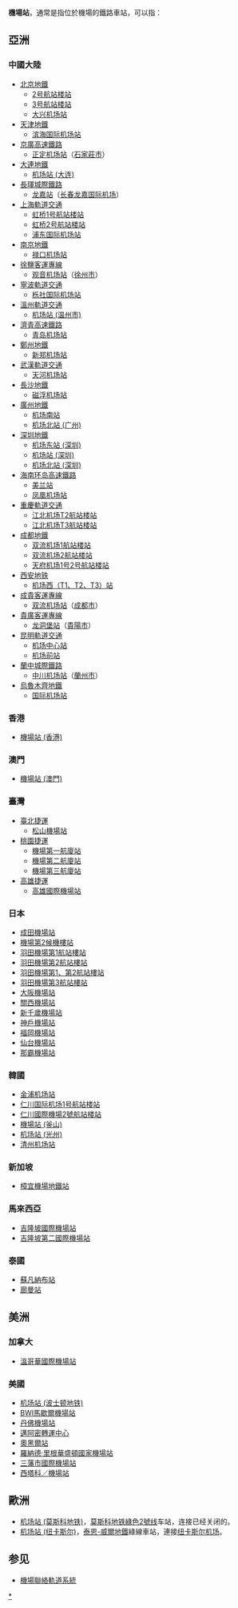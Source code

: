'''機場站'''，通常是指位於機場的鐵路車站，可以指：
== 亞洲 ==
=== 中國大陸 ===
* [[北京地鐵|北京地鐵]]
** [[2号航站楼站|2号航站楼站]]
** [[3号航站楼站|3号航站楼站]]
** [[大兴机场站|大兴机场站]]
*[[天津地鐵|天津地鐵]]
** [[滨海国际机场站|滨海国际机场站]]
*[[京廣高速鐵路|京廣高速鐵路]]
** [[正定机场站|正定机场站]]（[[石家莊市|石家莊市]]）
*[[大連地鐵|大連地鐵]]
** [[机场站_(大连)|机场站 (大连)]]
*[[長琿城際鐵路|長琿城際鐵路]]
** [[龙嘉站|龙嘉站]]（[[长春龙嘉国际机场|长春龙嘉国际机场]]）
*[[上海軌道交通|上海軌道交通]]
** [[虹桥1号航站楼站|虹桥1号航站楼站]]
** [[虹桥2号航站楼站|虹桥2号航站楼站]]
** [[浦东国际机场站|浦东国际机场站]]
*[[南京地鐵|南京地鐵]]
** [[禄口机场站|禄口机场站]]
*[[徐鹽客運專線|徐鹽客運專線]]
** [[观音机场站|观音机场站]]（[[徐州市|徐州市]]）
*[[寧波軌道交通|寧波軌道交通]]
** [[栎社国际机场站|栎社国际机场站]]
*[[溫州軌道交通|溫州軌道交通]]
** [[机场站_(温州市)|机场站 (温州市)]]
*[[濟青高速鐵路|濟青高速鐵路]]
** [[青岛机场站|青岛机场站]]
*[[鄭州地鐵|鄭州地鐵]]
** [[新郑机场站|新郑机场站]]
*[[武漢軌道交通|武漢軌道交通]]
** [[天河机场站|天河机场站]]
*[[長沙地鐵|長沙地鐵]]
** [[磁浮机场站|磁浮机场站]]
*[[廣州地鐵|廣州地鐵]]
** [[机场南站|机场南站]]
** [[机场北站_(广州)|机场北站 (广州)]]
*[[深圳地鐵|深圳地鐵]]
** [[机场东站_(深圳)|机场东站 (深圳)]]
** [[机场站_(深圳)|机场站 (深圳)]]
** [[机场北站_(深圳)|机场北站 (深圳)]]
*[[海南环岛高速鐵路|海南环岛高速鐵路]]
** [[美兰站|美兰站]]
**[[凤凰机场站|凤凰机场站]]
*[[重慶軌道交通|重慶軌道交通]]
** [[江北机场T2航站楼站|江北机场T2航站楼站]]
** [[江北机场T3航站楼站|江北机场T3航站楼站]]
*[[成都地鐵|成都地鐵]]
** [[双流机场1航站楼站|双流机场1航站楼站]]
** [[双流机场2航站楼站|双流机场2航站楼站]]
** [[天府机场1号2号航站楼站|天府机场1号2号航站楼站]]
*[[西安地铁|西安地铁]]
**[[机场西（T1、T2、T3）站|机场西（T1、T2、T3）站]]
*[[成貴客運專線|成貴客運專線]]
** [[双流机场站|双流机场站]]（[[成都市|成都市]]）
*[[貴廣客運專線|貴廣客運專線]]
** [[龙洞堡站|龙洞堡站]]（[[貴陽市|貴陽市]]）
*[[昆明軌道交通|昆明軌道交通]]
** [[机场中心站|机场中心站]]
** [[机场前站|机场前站]]
*[[蘭中城際鐵路|蘭中城際鐵路]]
** [[中川机场站|中川机场站]]（[[蘭州市|蘭州市]]）
*[[烏魯木齊地鐵|烏魯木齊地鐵]]
** [[国际机场站|国际机场站]]

=== 香港 ===
* [[機場站_(香港)|機場站 (香港)]]
=== 澳門 ===
* [[機場站_(澳門)|機場站 (澳門)]]
=== 臺灣 ===
*[[臺北捷運|臺北捷運]]
** [[松山機場站|松山機場站]]
*[[桃園捷運|桃園捷運]]
** [[機場第一航廈站|機場第一航廈站]]
** [[機場第二航廈站|機場第二航廈站]]
** [[機場第三航廈站|機場第三航廈站]]
*[[高雄捷運|高雄捷運]]
** [[高雄國際機場站|高雄國際機場站]]
=== 日本 ===
* [[成田機場站|成田機場站]]
* [[機場第2候機樓站|機場第2候機樓站]]
* [[羽田機場第1航站樓站|羽田機場第1航站樓站]]
* [[羽田機場第2航站樓站|羽田機場第2航站樓站]]
* [[羽田機場第1、第2航站樓站|羽田機場第1、第2航站樓站]]
* [[羽田機場第3航站樓站|羽田機場第3航站樓站]]
* [[大阪機場站|大阪機場站]]
* [[關西機場站|關西機場站]]
* [[新千歲機場站|新千歲機場站]]
* [[神戶機場站|神戶機場站]]
* [[福岡機場站|福岡機場站]]
* [[仙台機場站|仙台機場站]]
* [[那霸機場站|那霸機場站]]

=== 韓國 ===
* [[金浦机场站|金浦机场站]]
* [[仁川国际机场1号航站楼站|仁川国际机场1号航站楼站]]
* [[仁川國際機場2號航站楼站|仁川國際機場2號航站楼站]]
* [[機場站_(釜山)|機場站 (釜山)]]
* [[机场站_(光州)|机场站 (光州)]]
* [[清州机场站|清州机场站]]

=== 新加坡 ===
* [[樟宜機場地鐵站|樟宜機場地鐵站]]
=== 馬來西亞 ===
* [[吉隆坡國際機場站|吉隆坡國際機場站]]
* [[吉隆坡第二國際機場站|吉隆坡第二國際機場站]]
=== 泰國 ===
* [[蘇凡納布站|蘇凡納布站]]
* [[廊曼站|廊曼站]]

== 美洲 ==
=== 加拿大 ===
* [[溫哥華國際機場站|溫哥華國際機場站]]

=== 美國 ===
* [[机场站_(波士顿地铁)|机场站 (波士顿地铁)]]
* [[BWI馬歇爾機場站|BWI馬歇爾機場站]]
* [[丹佛機場站|丹佛機場站]]
* [[邁阿密轉運中心|邁阿密轉運中心]]
* [[奧黑爾站|奧黑爾站]]
* [[羅納德·里根華盛頓國家機場站|羅納德·里根華盛頓國家機場站]]
* [[三藩市國際機場站|三藩市國際機場站]]
* [[西塔科／機場站|西塔科／機場站]]

== 歐洲 ==
* [[机场站_(莫斯科地铁)|机场站 (莫斯科地铁)]]，[[莫斯科地铁|莫斯科地铁]][[莫斯科河畔线|綠色2號线]]车站，连接已经关闭的{{link-ru|伏龙芝中心机场|Центральный аэродром имени М. В. Фрунзе}}。
*[[机场站_(纽卡斯尔)|机场站 (纽卡斯尔)]]，[[泰恩-威爾地鐵|泰恩-威爾地鐵]]綠線車站，連接[[纽卡斯尔机场|纽卡斯尔机场]]。

== 参见 ==
* [[機場聯絡軌道系統|機場聯絡軌道系統]]
{{disambig|cat=三字車站名消歧義}}

[[Category:以機場命名的鐵路車站|*]]